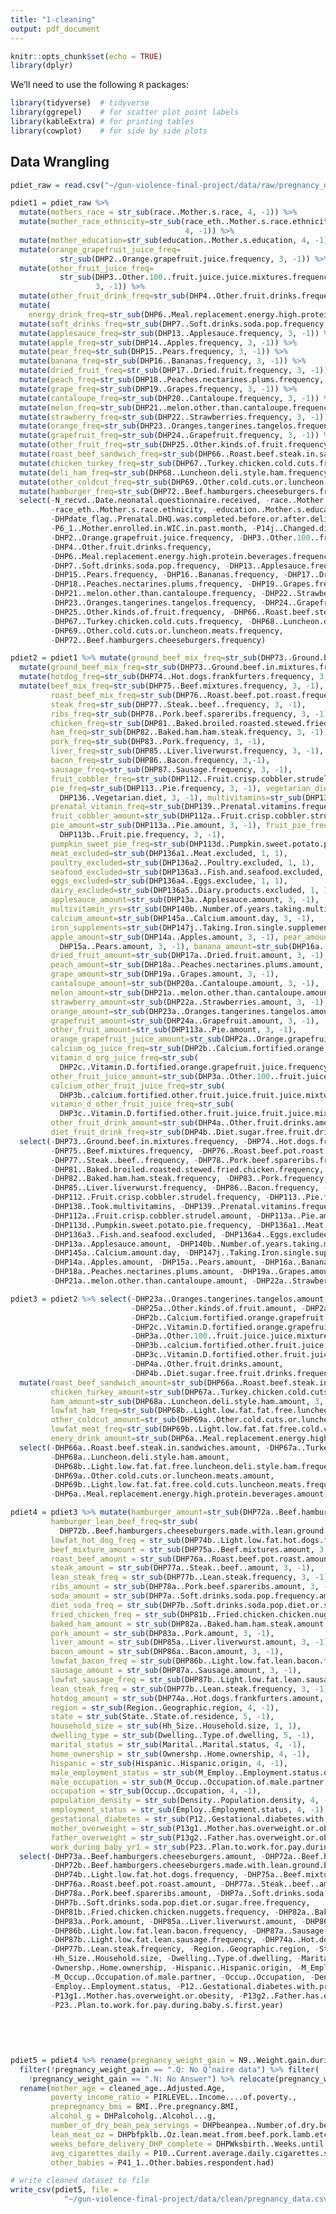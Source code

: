 ```yaml
---
title: "1-cleaning"
output: pdf_document
---
```


```r
knitr::opts_chunk$set(echo = TRUE)
library(dplyr)
```
We'll need to use the following `R` packages:
```r
library(tidyverse)  # tidyverse
library(ggrepel)    # for scatter plot point labels
library(kableExtra) # for printing tables
library(cowplot)    # for side by side plots
```


## Data Wrangling
```r
pdiet_raw = read.csv("~/gun-violence-final-project/data/raw/pregnancy_diet.csv")
```

```r
pdiet1 = pdiet_raw %>%
  mutate(mothers_race = str_sub(race..Mother.s.race, 4, -1)) %>%
  mutate(mother_race_ethnicity=str_sub(race_eth..Mother.s.race.ethnicity, 
                                       4, -1)) %>%
  mutate(mother_education=str_sub(education..Mother.s.education, 4, -1)) %>%
  mutate(orange_grapefruit_juice_freq= 
           str_sub(DHP2..Orange.grapefruit.juice.frequency, 3, -1)) %>%
  mutate(other_fruit_juice_freq=
           str_sub(DHP3..Other.100..fruit.juice.juice.mixtures.frequency, 
                   3, -1)) %>%
  mutate(other_fruit_drink_freq=str_sub(DHP4..Other.fruit.drinks.frequency, 3, -1)) %>%
  mutate(
    energy_drink_freq=str_sub(DHP6..Meal.replacement.energy.high.protein.beverages.frequency, 3, -1)) %>%
  mutate(soft_drinks_freq=str_sub(DHP7..Soft.drinks.soda.pop.frequency, 3, -1)) %>%
  mutate(applesauce_freq=str_sub(DHP13..Applesauce.frequency, 3, -1)) %>%
  mutate(apple_freq=str_sub(DHP14..Apples.frequency, 3, -1)) %>%
  mutate(pear_freq=str_sub(DHP15..Pears.frequency, 3, -1)) %>%
  mutate(banana_freq=str_sub(DHP16..Bananas.frequency, 3, -1)) %>%
  mutate(dried_fruit_freq=str_sub(DHP17..Dried.fruit.frequency, 3, -1)) %>%
  mutate(peach_freq=str_sub(DHP18..Peaches.nectarines.plums.frequency, 3, -1)) %>%
  mutate(grape_freq=str_sub(DHP19..Grapes.frequency, 3, -1)) %>%
  mutate(cantaloupe_freq=str_sub(DHP20..Cantaloupe.frequency, 3, -1)) %>%
  mutate(melon_freq=str_sub(DHP21..melon.other.than.cantaloupe.frequency, 3, -1)) %>%
  mutate(strawberry_freq=str_sub(DHP22..Strawberries.frequency, 3, -1)) %>%
  mutate(orange_freq=str_sub(DHP23..Oranges.tangerines.tangelos.frequency, 3, -1)) %>%
  mutate(grapefruit_freq=str_sub(DHP24..Grapefruit.frequency, 3, -1)) %>%
  mutate(other_fruit_freq=str_sub(DHP25..Other.kinds.of.fruit.frequency, 3, -1)) %>%
  mutate(roast_beef_sandwich_freq=str_sub(DHP66..Roast.beef.steak.in.sandwiches.frequency, 3, -1)) %>%
  mutate(chicken_turkey_freq=str_sub(DHP67..Turkey.chicken.cold.cuts.frequency, 3, -1)) %>%
  mutate(deli_ham_freq=str_sub(DHP68..Luncheon.deli.style.ham.frequency, 3, -1)) %>%
  mutate(other_coldcut_freq=str_sub(DHP69..Other.cold.cuts.or.luncheon.meats.frequency, 3, -1)) %>%
  mutate(hamburger_freq=str_sub(DHP72..Beef.hamburgers.cheeseburgers.frequency, 3, -1)) %>%
  select(-N_recvd..Date.neonatal.questionnaire.received, -race..Mother.s.race,
         -race_eth..Mother.s.race.ethnicity, -education..Mother.s.education,
         -DHPdate_flag..Prenatal.DHQ.was.completed.before.or.after.delivery,
         -P6_1..Mother.enrolled.in.WIC.in.past.month, -P14j..Changed.diet..Vitamin.mineral,
         -DHP2..Orange.grapefruit.juice.frequency, -DHP3..Other.100..fruit.juice.juice.mixtures.frequency,
         -DHP4..Other.fruit.drinks.frequency,
         -DHP6..Meal.replacement.energy.high.protein.beverages.frequency,
         -DHP7..Soft.drinks.soda.pop.frequency, -DHP13..Applesauce.frequency, -DHP14..Apples.frequency,
         -DHP15..Pears.frequency, -DHP16..Bananas.frequency, -DHP17..Dried.fruit.frequency,
         -DHP18..Peaches.nectarines.plums.frequency, -DHP19..Grapes.frequency, -DHP20..Cantaloupe.frequency,
         -DHP21..melon.other.than.cantaloupe.frequency, -DHP22..Strawberries.frequency,
         -DHP23..Oranges.tangerines.tangelos.frequency, -DHP24..Grapefruit.frequency,
         -DHP25..Other.kinds.of.fruit.frequency, -DHP66..Roast.beef.steak.in.sandwiches.frequency,
         -DHP67..Turkey.chicken.cold.cuts.frequency, -DHP68..Luncheon.deli.style.ham.frequency,
         -DHP69..Other.cold.cuts.or.luncheon.meats.frequency,
         -DHP72..Beef.hamburgers.cheeseburgers.frequency)
```

```r
pdiet2 = pdiet1 %>% mutate(ground_beef_mix_freq=str_sub(DHP73..Ground.beef.in.mixtures.frequency, 3, -1)) %>%
  mutate(ground_beef_mix_freq=str_sub(DHP73..Ground.beef.in.mixtures.frequency, 3, -1)) %>%
  mutate(hotdog_freq=str_sub(DHP74..Hot.dogs.frankfurters.frequency, 3, -1)) %>%
  mutate(beef_mix_freq=str_sub(DHP75..Beef.mixtures.frequency, 3, -1),
         roast_beef_mix_freq=str_sub(DHP76..Roast.beef.pot.roast.frequency, 3, -1),
         steak_freq=str_sub(DHP77..Steak..beef..frequency, 3, -1),
         ribs_freq=str_sub(DHP78..Pork.beef.spareribs.frequency, 3, -1),
         chicken_freq=str_sub(DHP81..Baked.broiled.roasted.stewed.fried.chicken.frequency,3, -1),
         ham_freq=str_sub(DHP82..Baked.ham.ham.steak.frequency, 3, -1),
         pork_freq=str_sub(DHP83..Pork.frequency, 3, -1), 
         liver_freq=str_sub(DHP85..Liver.liverwurst.frequency, 3, -1),
         bacon_freq=str_sub(DHP86..Bacon.frequency, 3,-1),
         sausage_freq=str_sub(DHP87..Sausage.frequency, 3, -1),
         fruit_cobbler_freq=str_sub(DHP112..Fruit.crisp.cobbler.strudel.frequency,3, -1),
         pie_freq=str_sub(DHP113..Pie.frequency, 3, -1), vegetarian_diet=str_sub(
           DHP136..Vegetarian.diet, 3, -1), multivitamins=str_sub(DHP138..Took.multivitamins, 3, -1),
         prenatal_vitamin_freq=str_sub(DHP139..Prenatal.vitamins.frequency, 3, -1),
         fruit_cobbler_amount=str_sub(DHP112a..Fruit.crisp.cobbler.strudel.amount, 3, -1),
         pie_amount=str_sub(DHP113a..Pie.amount, 3, -1), fruit_pie_freq=str_sub(
           DHP113b..Fruit.pie.frequency, 3, -1),
         pumpkin_sweet_pie_freq=str_sub(DHP113d..Pumpkin.sweet.potato.pie.frequency, 3, -1),
         meat_excluded=str_sub(DHP136a1..Meat.excluded, 1, 1),
         poultry_excluded=str_sub(DHP136a2..Poultry.excluded, 1, 1),
         seafood_excluded=str_sub(DHP136a3..Fish.and.seafood.excluded, 1, 1),
         eggs_excluded=str_sub(DHP136a4..Eggs.excludee, 1, 1),
         dairy_excluded=str_sub(DHP136a5..Diary.products.excluded, 1, 1),
         applesauce_amount=str_sub(DHP13a..Applesauce.amount, 3, -1),
         multivitamin_yrs=str_sub(DHP140b..Number.of.years.taking.multivitamins, 3, -1),
         calcium_amount=str_sub(DHP145a..Calcium.amount.day, 3, -1),
         iron_supplements=str_sub(DHP147j..Taking.Iron.single.supplements.once.per.week.or.more, 1, 1),
         apple_amount=str_sub(DHP14a..Apples.amount, 3, -1), pear_amount=str_sub(
           DHP15a..Pears.amount, 3, -1), banana_amount=str_sub(DHP16a..Bananas.amount, 3, -1),
         dried_fruit_amount=str_sub(DHP17a..Dried.fruit.amount, 3, -1),
         peach_amount=str_sub(DHP18a..Peaches.nectarines.plums.amount, 3, -1),
         grape_amount=str_sub(DHP19a..Grapes.amount, 3, -1),
         cantaloupe_amount=str_sub(DHP20a..Cantaloupe.amount, 3, -1),
         melon_amount=str_sub(DHP21a..melon.other.than.cantaloupe.amount, 3, -1),
         strawberry_amount=str_sub(DHP22a..Strawberries.amount, 3, -1),
         orange_amount=str_sub(DHP23a..Oranges.tangerines.tangelos.amount, 3, -1),
         grapefruit_amount=str_sub(DHP24a..Grapefruit.amount, 3, -1),
         other_fruit_amount=str_sub(DHP113a..Pie.amount, 3, -1),
         orange_grapefruit_juice_amount=str_sub(DHP2a..Orange.grapefruit.juice.amount, 3, -1),
         calcium_og_juice_freq=str_sub(DHP2b..Calcium.fortified.orange.grapefruit.juice.frequency, 3, -1),
         vitamin_d_org_juice_freq=str_sub(
           DHP2c..Vitamin.D.fortified.orange.grapefruit.juice.frequency, 3, -1),
         other_fruit_juice_amount=str_sub(DHP3a..Other.100..fruit.juice.juice.mixtures.amount, 3, -1),
         calcium_other_fruit_juice_freq=str_sub(
           DHP3b..calcium.fortified.other.fruit.juice.fruit.juice.mixtures.frequency, 3, -1),
         vitamin_d_other_fruit_juice_freq=str_sub(
           DHP3c..Vitamin.D.fortified.other.fruit.juice.fruit.juice.mixtures.frequency, 3, -1),
         other_fruit_drink_amount=str_sub(DHP4a..Other.fruit.drinks.amount, 3, -1),
         diet_fruit_drink_freq=str_sub(DHP4b..Diet.sugar.free.fruit.drinks.frequency, 3, -1)) %>%
  select(-DHP73..Ground.beef.in.mixtures.frequency, -DHP74..Hot.dogs.frankfurters.frequency,
         -DHP75..Beef.mixtures.frequency, -DHP76..Roast.beef.pot.roast.frequency,
         -DHP77..Steak..beef..frequency, -DHP78..Pork.beef.spareribs.frequency,
         -DHP81..Baked.broiled.roasted.stewed.fried.chicken.frequency,
         -DHP82..Baked.ham.ham.steak.frequency, -DHP83..Pork.frequency,
         -DHP85..Liver.liverwurst.frequency, -DHP86..Bacon.frequency, -DHP87..Sausage.frequency,
         -DHP112..Fruit.crisp.cobbler.strudel.frequency, -DHP113..Pie.frequency, -DHP136..Vegetarian.diet,
         -DHP138..Took.multivitamins, -DHP139..Prenatal.vitamins.frequency,
         -DHP112a..Fruit.crisp.cobbler.strudel.amount, -DHP113a..Pie.amount, -DHP113b..Fruit.pie.frequency,
         -DHP113d..Pumpkin.sweet.potato.pie.frequency, -DHP136a1..Meat.excluded, -DHP136a2..Poultry.excluded,
         -DHP136a3..Fish.and.seafood.excluded, -DHP136a4..Eggs.excludee, -DHP136a5..Diary.products.excluded,
         -DHP13a..Applesauce.amount, -DHP140b..Number.of.years.taking.multivitamins,
         -DHP145a..Calcium.amount.day, -DHP147j..Taking.Iron.single.supplements.once.per.week.or.more,
         -DHP14a..Apples.amount, -DHP15a..Pears.amount, -DHP16a..Bananas.amount, -DHP17a..Dried.fruit.amount,
         -DHP18a..Peaches.nectarines.plums.amount, -DHP19a..Grapes.amount, -DHP20a..Cantaloupe.amount,
         -DHP21a..melon.other.than.cantaloupe.amount, -DHP22a..Strawberries.amount)

```

```r
pdiet3 = pdiet2 %>% select(-DHP23a..Oranges.tangerines.tangelos.amount, -DHP24a..Grapefruit.amount,
                           -DHP25a..Other.kinds.of.fruit.amount, -DHP2a..Orange.grapefruit.juice.amount,
                           -DHP2b..Calcium.fortified.orange.grapefruit.juice.frequency,
                           -DHP2c..Vitamin.D.fortified.orange.grapefruit.juice.frequency,
                           -DHP3a..Other.100..fruit.juice.juice.mixtures.amount,
                           -DHP3b..calcium.fortified.other.fruit.juice.fruit.juice.mixtures.frequency,
                           -DHP3c..Vitamin.D.fortified.other.fruit.juice.fruit.juice.mixtures.frequency,
                           -DHP4a..Other.fruit.drinks.amount,
                           -DHP4b..Diet.sugar.free.fruit.drinks.frequency) %>%
  mutate(roast_beef_sandwich_amount=str_sub(DHP66a..Roast.beef.steak.in.sandwiches.amount, 3, -1),
         chicken_turkey_amount=str_sub(DHP67a..Turkey.chicken.cold.cuts.amount, 3, -1),
         ham_amount=str_sub(DHP68a..Luncheon.deli.style.ham.amount, 3, -1),
         lowfat_ham_freq=str_sub(DHP68b..Light.low.fat.fat.free.luncheon.deli.style.ham.frequency, 3, -1),
         other_coldcut_amount=str_sub(DHP69a..Other.cold.cuts.or.luncheon.meats.amount, 3, -1),
         lowfat_meat_freq=str_sub(DHP69b..Light.low.fat.fat.free.cold.cuts.luncheon.meats.frequency, 3, -1),
         enery_drink_amount=str_sub(DHP6a..Meal.replacement.energy.high.protein.beverages.amount, 3, -1)) %>%
  select(-DHP66a..Roast.beef.steak.in.sandwiches.amount, -DHP67a..Turkey.chicken.cold.cuts.amount,
         -DHP68a..Luncheon.deli.style.ham.amount,
         -DHP68b..Light.low.fat.fat.free.luncheon.deli.style.ham.frequency,
         -DHP69a..Other.cold.cuts.or.luncheon.meats.amount,
         -DHP69b..Light.low.fat.fat.free.cold.cuts.luncheon.meats.frequency,
         -DHP6a..Meal.replacement.energy.high.protein.beverages.amount)

```


```r

pdiet4 = pdiet3 %>% mutate(hamburger_amount=str_sub(DHP72a..Beef.hamburgers.cheeseburgers.amount, 3, -1),
         hamburger_lean_beef_freq=str_sub(
           DHP72b..Beef.hamburgers.cheeseburgers.made.with.lean.ground.beef.frequency, 3, -1),
         lowfat_hot_dog_freq = str_sub(DHP74b..Light.low.fat.hot.dogs.frequency, 3, -1),
         beef_mixture_amount = str_sub(DHP75a..Beef.mixtures.amount, 3, -1), 
         roast_beef_amount = str_sub(DHP76a..Roast.beef.pot.roast.amount, 3, -1),
         steak_amount = str_sub(DHP77a..Steak..beef..amount, 3, -1), 
         lean_steak_freq = str_sub(DHP77b..Lean.steak.frequency, 3, -1),
         ribs_amount = str_sub(DHP78a..Pork.beef.spareribs.amount, 3, -1),
         soda_amount = str_sub(DHP7a..Soft.drinks.soda.pop.frequency.amount, 3, -1), 
         diet_soda_freq = str_sub(DHP7b..Soft.drinks.soda.pop.diet.or.sugar.free.frequency, 3, -1),
         fried_chicken_freq = str_sub(DHP81b..Fried.chicken.chicken.nuggets.frequency, 3, -1),
         baked_ham_amount = str_sub(DHP82a..Baked.ham.ham.steak.amount, 3, -1),
         pork_amount = str_sub(DHP83a..Pork.amount, 3, -1), 
         liver_amount = str_sub(DHP85a..Liver.liverwurst.amount, 3, -1), 
         bacon_amount = str_sub(DHP86a..Bacon.amount, 3, -1), 
         lowfat_bacon_freq = str_sub(DHP86b..Light.low.fat.lean.bacon.frequency, 3, -1),
         sausage_amount = str_sub(DHP87a..Sausage.amount, 3, -1), 
         lowfat_sausage_freq = str_sub(DHP87b..Light.low.fat.lean.sausage.frequency, 3, -1), 
         lean_steak_freq = str_sub(DHP77b..Lean.steak.frequency, 3, -1), 
         hotdog_amount = str_sub(DHP74a..Hot.dogs.frankfurters.amount, 3, -1),
         region = str_sub(Region..Geographic.region, 4, -1),
         state = str_sub(State..State.of.residence, 5, -1), 
         household_size = str_sub(Hh_Size..Household.size, 1, 1), 
         dwelling_type = str_sub(Dwelling..Type.of.dwelling, 5, -1),
         marital_status = str_sub(Marital..Marital.status, 4, -1), 
         home_ownership = str_sub(Ownershp..Home.ownership, 4, -1),
         hispanic = str_sub(Hispanic..Hispanic.origin, 4, -1),
         male_employment_status = str_sub(M_Employ..Employment.status.of.male.partner, 4, -1),
         male_occupation = str_sub(M_Occup..Occupation.of.male.partner, 4, -1),
         occupation = str_sub(Occup..Occupation, 4, -1), 
         population_density = str_sub(Density..Population.density, 4, -1), 
         employment_status = str_sub(Employ..Employment.status, 4, -1), 
         gestational_diabetes = str_sub(P12..Gestational.diabetes.with.pregnancy, 4, -1), 
         mother_overweight = str_sub(P13g1..Mother.has.overweight.or.obesity, 1, 1), 
         father_overweight = str_sub(P13g2..Father.has.overweight.or.obesity, 1, 1), 
         work_during_baby_yr1 = str_sub(P23..Plan.to.work.for.pay.during.baby.s.first.year, 4, -1)) %>%
  select(-DHP73a..Beef.hamburgers.cheeseburgers.amount, -DHP72a..Beef.hamburgers.cheeseburgers.amount,
         -DHP72b..Beef.hamburgers.cheeseburgers.made.with.lean.ground.beef.frequency,
         -DHP74b..Light.low.fat.hot.dogs.frequency, -DHP75a..Beef.mixtures.amount,
         -DHP76a..Roast.beef.pot.roast.amount, -DHP77a..Steak..beef..amount,
         -DHP78a..Pork.beef.spareribs.amount, -DHP7a..Soft.drinks.soda.pop.frequency.amount,
         -DHP7b..Soft.drinks.soda.pop.diet.or.sugar.free.frequency,
         -DHP81b..Fried.chicken.chicken.nuggets.frequency, -DHP82a..Baked.ham.ham.steak.amount,
         -DHP83a..Pork.amount, -DHP85a..Liver.liverwurst.amount, -DHP86a..Bacon.amount,
         -DHP86b..Light.low.fat.lean.bacon.frequency, -DHP87a..Sausage.amount,
         -DHP87b..Light.low.fat.lean.sausage.frequency, -DHP74a..Hot.dogs.frankfurters.amount,
         -DHP77b..Lean.steak.frequency, -Region..Geographic.region, -State..State.of.residence,
         -Hh_Size..Household.size, -Dwelling..Type.of.dwelling, -Marital..Marital.status,
         -Ownershp..Home.ownership, -Hispanic..Hispanic.origin, -M_Employ..Employment.status.of.male.partner,
         -M_Occup..Occupation.of.male.partner, -Occup..Occupation, -Density..Population.density,
         -Employ..Employment.status, -P12..Gestational.diabetes.with.pregnancy,
         -P13g1..Mother.has.overweight.or.obesity, -P13g2..Father.has.overweight.or.obesity,
         -P23..Plan.to.work.for.pay.during.baby.s.first.year)
                           
                           
                           
    
```

```r

pdiet5 = pdiet4 %>% rename(pregnancy_weight_gain = N9..Weight.gain.during.pregnancy.in.pounds) %>%
  filter(!pregnancy_weight_gain == ".Q: No Q’naire data") %>% filter(
    !pregnancy_weight_gain == ".N: No Answer") %>% relocate(pregnancy_weight_gain) %>% 
  rename(mother_age = cleaned_age..Adjusted.Age, 
         poverty_income_ratio = PIRLEVEL..Income....of.poverty., 
         prepregnancy_bmi = BMI..Pre.pregnancy.BMI, 
         alcohol_g = DHPalcoholg..Alcohol...g, 
         number_of_dry_bean_pea_servings = DHPbeanpea..Number.of.dry.bean.and.pea.servings, 
         lean_meat_oz = DHPbfpklb..Oz.lean.meat.from.beef.pork.lamb.etc, 
         weeks_before_delivery_DHP_complete = DHPWksbirth..Weeks.until.the.birth.when.DHP.was.completed,
         avg_cigarettes_daily = P10..Current.average.daily.cigarettes.smoked, 
         other_babies = P41_1..Other.babies.respondent.had)


```

```r
# write cleaned dataset to file
write_csv(pdiet5, file = 
            "~/gun-violence-final-project/data/clean/pregnancy_data.csv")
```





























